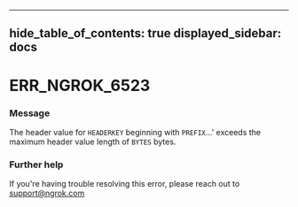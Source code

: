 

---
hide_table_of_contents: true
displayed_sidebar: docs
---


# ERR_NGROK_6523

### Message
The header value for `HEADERKEY` beginning with `PREFIX`...' exceeds the maximum header value length of `BYTES` bytes.

<ErrorDetails />



### Further help
If you're having trouble resolving this error, please reach out to [support@ngrok.com](mailto:support@ngrok.com?subject=Help%20with%20ERR_NGROK_6523)

